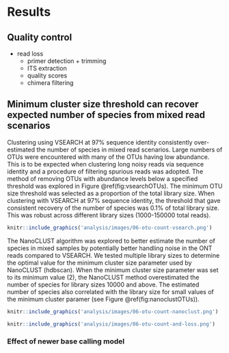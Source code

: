 
# Results

## Quality control
- read loss
  - primer detection + trimming
  - ITS extraction
  - quality scores
  - chimera filtering

## Minimum cluster size threshold can recover expected number of species from mixed read scenarios

Clustering using VSEARCH at 97% sequence identity consistently over-estimated the number of species in mixed read scenarios.
Large numbers of OTUs were encountered with many of the OTUs having low abundance.
This is to be expected when clustering long noisy reads via sequence identity and a procedure of filtering spurious reads
was adopted.
The method of removing OTUs with abundance levels below a specified threshold was explored in Figure \@ref(fig:vsearchOTUs).
The minimum OTU size threshold was selected as a proportion of the total library size.
When clustering with VSEARCH at 97% sequence identity, the threshold that gave consistent recovery of the number of species was 0.1% of total library size.
This was robust across different library sizes (1000-150000 total reads).

```r
knitr::include_graphics('analysis/images/06-otu-count-vsearch.png')
```

The NanoCLUST algorithm was explored to better estimate the number of species in mixed samples by potentially better handling noise in the ONT reads compared to VSEARCH.
We tested multiple library sizes to determine the optimal value for the minimum cluster size parameter used by NanoCLUST (hdbscan).
When the minimum cluster size parameter was set to its minimum value (2), the NanoCLUST method overestimated the number of species for library sizes 10000 and above.
The estimated number of species also correlated with the library size for small values of the minimum cluster paramer (see Figure \@ref(fig:nanoclustOTUs)).


```r
knitr::include_graphics('analysis/images/06-otu-count-nanoclust.png')
```

```r
knitr::include_graphics('analysis/images/06-otu-count-and-loss.png')
```

### Effect of newer base calling model